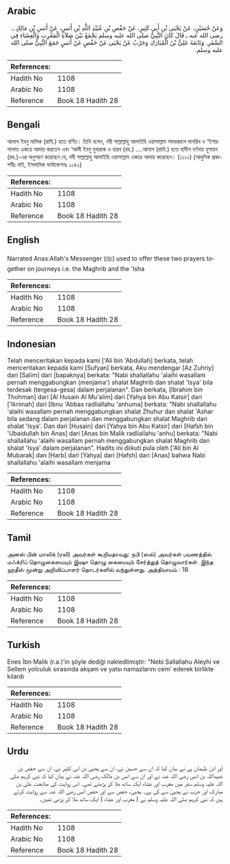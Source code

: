 ## Arabic


<div dir="rtl" lang="ar" style={{fontSize:'larger',backgroundColor:'#f8f9fa',padding:20}}>
وَعَنْ حُسَيْنٍ، عَنْ يَحْيَى بْنِ أَبِي كَثِيرٍ، عَنْ حَفْصِ بْنِ عُبَيْدِ اللَّهِ بْنِ أَنَسٍ، عَنْ أَنَسِ بْنِ مَالِكٍ ـ رضى الله عنه ـ قَالَ كَانَ النَّبِيُّ صلى الله عليه وسلم يَجْمَعُ بَيْنَ صَلاَةِ الْمَغْرِبِ وَالْعِشَاءِ فِي السَّفَرِ‏.‏ وَتَابَعَهُ عَلِيُّ بْنُ الْمُبَارَكِ وَحَرْبٌ عَنْ يَحْيَى عَنْ حَفْصٍ عَنْ أَنَسٍ جَمَعَ النَّبِيُّ صلى الله عليه وسلم‏.‏
</div>
<div style={{backgroundColor:'#f8f9fa',padding:20, marginBottom: 10}}><table> <thead> <tr> <th>References:</th> <th></th> </tr> </thead> <tbody><tr><td>Hadith No</td><td>1108</td></tr><tr><td>Arabic No</td><td>1108</td></tr><tr><td>Reference</td><td>Book 18 Hadith 28</td></tr></tbody></table></div>

## Bengali


<div dir="ltr" lang="bn" style={{fontSize:'larger',backgroundColor:'#f8f9fa',padding:20}}>
আনাস ইবনু মালিক (রাযি.) হতে বর্ণিত। তিনি বলেন, নবী সাল্লাল্লাহু আলাইহি ওয়াসাল্লাম সফরকালে মাগরিব ও ‘ইশার সালাত একত্রে আদায় করতেন এবং ‘আলী ইবনু মুবারাক ও হারব (রহ.) ....আনাস (রাযি.) হতে হাদীস বর্ণনায় হুসায়ন (রহ.)-এর অনুসরণ করেছেন যে, নবী সাল্লাল্লাহু আলাইহি ওয়াসাল্লাম একত্রে আদায় করেছেন। (১১১০) (আধুনিক প্রকাশনীঃ নাই, ইসলামিক ফাউন্ডেশনঃ ১০৪২)
</div>
<div style={{backgroundColor:'#f8f9fa',padding:20, marginBottom: 10}}><table> <thead> <tr> <th>References:</th> <th></th> </tr> </thead> <tbody><tr><td>Hadith No</td><td>1108</td></tr><tr><td>Arabic No</td><td>1108</td></tr><tr><td>Reference</td><td>Book 18 Hadith 28</td></tr></tbody></table></div>

## English


<div dir="ltr" lang="en" style={{fontSize:'larger',backgroundColor:'#f8f9fa',padding:20}}>
Narrated Anas:Allah's Messenger (ﷺ) used to offer these two prayers together on journeys i.e. the Maghrib and the 'Isha
</div>
<div style={{backgroundColor:'#f8f9fa',padding:20, marginBottom: 10}}><table> <thead> <tr> <th>References:</th> <th></th> </tr> </thead> <tbody><tr><td>Hadith No</td><td>1108</td></tr><tr><td>Arabic No</td><td>1108</td></tr><tr><td>Reference</td><td>Book 18 Hadith 28</td></tr></tbody></table></div>

## Indonesian


<div dir="ltr" lang="id" style={{fontSize:'larger',backgroundColor:'#f8f9fa',padding:20}}>
Telah menceritakan kepada kami ['Ali bin 'Abdullah] berkata, telah menceritakan kepada kami [Sufyan] berkata, Aku mendengar [Az Zuhriy] dari [Salim] dari [bapaknya] berkata: "Nabi shallallahu 'alaihi wasallam pernah menggabungkan (menjama') shalat Maghrib dan shalat 'Isya' bila terdesak (tergesa-gesa) dalam perjalanan". Dan berkata, [Ibrahim bin Thohman] dari [Al Husain Al Mu'alim] dari [Yahya bin Abu Katsir] dari ['Ikrimah] dari [Ibnu 'Abbas radliallahu 'anhuma] berkata: "Nabi shallallahu 'alaihi wasallam pernah menggabungkan shalat Zhuhur dan shalat 'Ashar bila sedang dalam perjalanan dan menggabungkan shalat Maghrib dan shalat 'Isya'. Dan dari [Husain] dari [Yahya bin Abu Katsir] dari [Hafsh bin 'Ubaidullah bin Anas] dari [Anas bin Malik radliallahu 'anhu] berkata: "Nabi shallallahu 'alaihi wasallam pernah menggabungkan shalat Maghrib dan shalat 'Isya' dalam perjalanan". Hadits ini diikuti pula oleh ['Ali bin Al Mubarak] dan [Harb] dari [Yahya] dari [Hafsh] dari [Anas] bahwa Nabi shallallahu 'alaihi wasallam menjama
</div>
<div style={{backgroundColor:'#f8f9fa',padding:20, marginBottom: 10}}><table> <thead> <tr> <th>References:</th> <th></th> </tr> </thead> <tbody><tr><td>Hadith No</td><td>1108</td></tr><tr><td>Arabic No</td><td>1108</td></tr><tr><td>Reference</td><td>Book 18 Hadith 28</td></tr></tbody></table></div>

## Tamil


<div dir="ltr" lang="ta" style={{fontSize:'larger',backgroundColor:'#f8f9fa',padding:20}}>
அனஸ் பின் மாலிக் (ரலி) அவர்கள் கூறியதாவது: நபி (ஸல்) அவர்கள் பயணத்தில் மஃக்ரிப் தொழுகையையும் இஷா தொழு கையையும் சேர்த்துத் தொழுவார்கள். இந்த ஹதீஸ் மூன்று அறிவிப்பாளர் தொடர்களில் வந்துள்ளது. அத்தியாயம் : 18
</div>
<div style={{backgroundColor:'#f8f9fa',padding:20, marginBottom: 10}}><table> <thead> <tr> <th>References:</th> <th></th> </tr> </thead> <tbody><tr><td>Hadith No</td><td>1108</td></tr><tr><td>Arabic No</td><td>1108</td></tr><tr><td>Reference</td><td>Book 18 Hadith 28</td></tr></tbody></table></div>

## Turkish


<div dir="ltr" lang="tr" style={{fontSize:'larger',backgroundColor:'#f8f9fa',padding:20}}>
Enes İbn Malik (r.a.)'in şöyle dediği nakledilmiştir: "Nebi Sallallahu Aleyhi ve Sellem yolculuk sırasında akşam ve yatsı namazlarını cem' ederek birlikte kılardı
</div>
<div style={{backgroundColor:'#f8f9fa',padding:20, marginBottom: 10}}><table> <thead> <tr> <th>References:</th> <th></th> </tr> </thead> <tbody><tr><td>Hadith No</td><td>1108</td></tr><tr><td>Arabic No</td><td>1108</td></tr><tr><td>Reference</td><td>Book 18 Hadith 28</td></tr></tbody></table></div>

## Urdu


<div dir="rtl" lang="ur" style={{fontSize:'larger',backgroundColor:'#f8f9fa',padding:20}}>
اور ابن طہمان ہی نے بیان کیا کہ ان سے حسین نے، ان سے یحییٰ بن ابی کثیر نے، ان سے حفص بن عبیداللہ بن انس رضی اللہ عنہ نے اور ان سے انس بن مالک رضی اللہ عنہ نے بیان کیا کہ نبی کریم صلی اللہ علیہ وسلم سفر میں مغرب اور عشاء ایک ساتھ ملا کر پڑھتے تھے۔ اس روایت کی متابعت علی بن مبارک اور حرب نے یحییٰ سے کی ہے۔ یحییٰ، حفص سے اور حفص انس رضی اللہ عنہ سے روایت کرتے ہیں کہ نبی کریم صلی اللہ علیہ وسلم نے ( مغرب اور عشاء ) ایک ساتھ ملا کر پڑھی تھیں۔
</div>
<div style={{backgroundColor:'#f8f9fa',padding:20, marginBottom: 10}}><table> <thead> <tr> <th>References:</th> <th></th> </tr> </thead> <tbody><tr><td>Hadith No</td><td>1108</td></tr><tr><td>Arabic No</td><td>1108</td></tr><tr><td>Reference</td><td>Book 18 Hadith 28</td></tr></tbody></table></div>